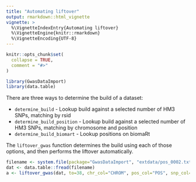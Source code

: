 ```yaml
---
title: "Automating liftover"
output: rmarkdown::html_vignette
vignette: >
  %\VignetteIndexEntry{Automating liftover}
  %\VignetteEngine{knitr::rmarkdown}
  %\VignetteEncoding{UTF-8}
---
```


```r
knitr::opts_chunk$set(
  collapse = TRUE,
  comment = "#>"
)
```

```r
library(GwasDataImport)
library(data.table)
```

There are three ways to determine the build of a dataset:

- `determine_build` - Lookup build against a selected number of HM3 SNPs, matching by rsid
- `determine_build_position` - Lookup build against a selected number of HM3 SNPs, matching by chromosome and position
- `determine_build_biomart` - Lookup positions on biomaRt

The `liftover_gwas` function determines the build using each of those options, and then performs the liftover automatically.


```r
filename <- system.file(package="GwasDataImport", "extdata/pos_0002.txt.gz")
dat <- data.table::fread(filename)
a <- liftover_gwas(dat, to=38, chr_col="CHROM", pos_col="POS", snp_col="RSID", ea_col="ALT", oa_col="REF")
```
